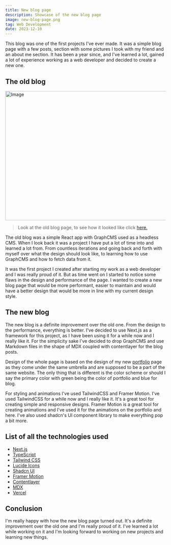 ```yaml
---
title: New blog page
description: Showcase of the new blog page
image: new-blog-page.png
tag: Web Development
date: 2023-12-10
---
```


This blog was one of the first projects I've ever made. It was a simple blog page with a few posts, section with some pictures I took with my friend and an about me section. It has been a year since, and I've learned a lot, gained a lot of experience working as a web developer and decided to create a new one.

## The old blog
<Image
  src="/images/posts/old-blog-page.png"
  width="718"
  height="404"
  alt="Image"
/>
> Look at the old blog page, to see how it looked like click [here.](https://blog-hy7qvi8a9-antonioobra.vercel.app/)

The old blog was a simple React app with GraphCMS used as a headless CMS. When I look back it was a project I have put a lot of time into and learned a lot from. From countless iterations and going back and forth with myself over what the design should look like, to learning how to use GraphCMS and how to fetch data from it. 

It was the first project I created after starting my work as a web developer and I was really proud of it. But as time went on I started to notice some flaws in the design and performance of the page. I wanted to create a new blog page that would be more performant, easier to maintain and would have a better design that would be more in line with my current design style. 

## The new blog 

The new blog is a definite improvement over the old one. From the design to the performance, everything is better. I've decided to use Next.js as a framework for this project, as I have been using it for a while now and I really like it. For the simplicity sake I've decided to drop GraphCMS and use Markdown files in the shape of MDX coupled with contentlayer for the blog posts.

Design of the whole page is based on the design of my new [portfolio](https://obradovic.dev/) page as they come under the same umbrella and are supposed to be a part of the same website. The only thing that is different is the color scheme or should I say the primary color with green being the color of portfolio and blue for blog.

For styling and animations I've used TailwindCSS and Framer Motion. I've used TailwindCSS for a while now and I really like it. It's a great tool for creating simple and responsive designs. Framer Motion is a great tool for creating animations and I've used it for the animations on the portfolio and here. I've also used shadcn's UI component library to make everything pop a bit more.

## List of all the technologies used
- [Next.js](https://nextjs.org/)
- [TypeScript](https://www.typescriptlang.org/)
- [Tailwind CSS](https://tailwindcss.com/)
- [Lucide Icons](https://lucide.dev/)
- [Shadcn UI](https://ui.shadcn.com/)
- [Framer Motion](https://www.framer.com/motion/)
- [Contentlayer](https://contentlayer.dev/)
- [MDX](https://mdxjs.com/)
- [Vercel](https://vercel.com/)

## Conclusion

I'm really happy with how the new blog page turned out. It's a definite improvement over the old one and I'm really proud of it. I've learned a lot while working on it and I'm looking forward to working on new projects and learning new things.




